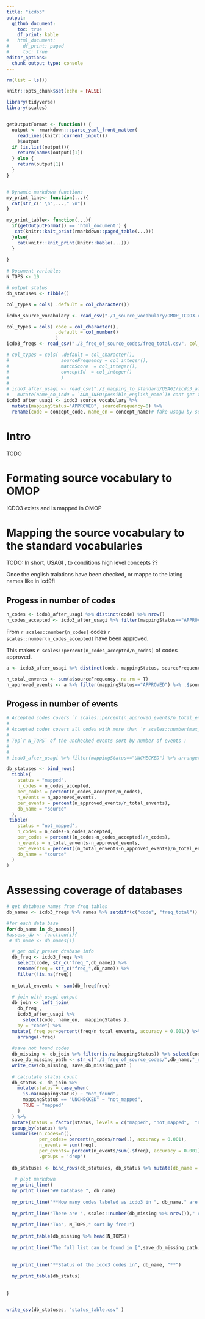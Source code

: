```yaml
---
title: "icdo3"
output:
  github_document:
    toc: true
    df_print: kable
#   html_document:
#     df_print: paged
#     toc: true
editor_options: 
  chunk_output_type: console
---
```


```r
rm(list = ls())

knitr::opts_chunk$set(echo = FALSE)

library(tidyverse)
library(scales)


getOutputFormat <- function() {
  output <- rmarkdown:::parse_yaml_front_matter(
    readLines(knitr::current_input())
    )$output
  if (is.list(output)){
    return(names(output)[1])
  } else {
    return(output[1])
  }
}


# Dynamic markdown functions
my_print_line<- function(...){
  cat(str_c(" \n",...," \n"))
}

my_print_table<- function(...){
  if(getOutputFormat() == 'html_document') {
   cat(knitr::knit_print(rmarkdown::paged_table(...)))
  }else{
    cat(knitr::knit_print(knitr::kable(...)))
  }
  
}

# Document variables 
N_TOPS <- 10

# output status
db_statuses <- tibble()

```

```r
col_types = cols( .default = col_character())

icdo3_source_vocabulary <- read_csv("./1_source_vocabulary/OMOP_ICDO3.csv", col_types = col_types)

col_types = cols( code = col_character(),
                  .default = col_number()
                  )
icdo3_freqs <- read_csv("./3_freq_of_source_codes/freq_total.csv", col_types = col_types)

# col_types = cols( .default = col_character(), 
#                   sourceFrequency = col_integer(),
#                   matchScore  = col_integer(),
#                   conceptId  = col_integer()
#                   )
# 
# icdo3_after_usagi <- read_csv("./2_mapping_to_standard/USAGI/icdo3_after_usagi.csv", col_types = col_types) %>% 
#   mutate(name_en_icd9 = `ADD_INFO:possible_english_name`)# cant get the encoding rigth
icdo3_after_usagi <- icdo3_source_vocabulary %>% 
  mutate(mappingStatus="APPROVED", sourceFrequency=0) %>% 
  rename(code = concept_code, name_en = concept_name)# fake usagu by seting all as uncheked
```


# Intro
TODO



# Formating source vocabulary to OMOP
ICDO3 exists and is mapped in OMOP


# Mapping the source vocabulary to the standard vocabularies
TODO: In short, USAGI , to conditions high level concepts ?? 

Once the english tralations have been checked, or mappe to the lating names like in icd9fi


## Progess in number of codes
```r
n_codes <- icdo3_after_usagi %>% distinct(code) %>% nrow()
n_codes_accepted <- icdo3_after_usagi %>% filter(mappingStatus=="APPROVED") %>% distinct(code) %>% nrow()
```


From `r scales::number(n_codes)` codes `r scales::number(n_codes_accepted)` have been approved. 

This makes `r scales::percent(n_codes_accepted/n_codes)` of codes approved. 


```r
a <- icdo3_after_usagi %>% distinct(code, mappingStatus, sourceFrequency)

n_total_envents <- sum(a$sourceFrequency, na.rm = T)
n_approved_events <- a %>% filter(mappingStatus=="APPROVED") %>% .$sourceFrequency %>% sum(na.rm = T)
```

## Progess in number of events
```r
# Accepted codes covers `r scales::percent(n_approved_events/n_total_envents)` of the total number of events in the combined databases. 
# 
# Accepted codes covers all codes with more than `r scales::number(max_n_events_unmapped)` events in the combined databases.
# 
# Top`r N_TOPS` of the unchecked events sort by number of events : 
# 
# 
# icdo3_after_usagi %>% filter(mappingStatus=="UNCHECKED") %>% arrange(-sourceFrequency) %>% select(code,  sourceFrequency, matchScore, sourceName, name_en_icd9) %>%  head(N_TOPS)
```

```r
db_statuses <- bind_rows(
  tibble(
    status = "mapped",
    n_codes = n_codes_accepted,
    per_codes = percent(n_codes_accepted/n_codes),
    n_events = n_approved_events,
    per_events = percent(n_approved_events/n_total_envents), 
    db_name = "source"
  ),
 tibble(
    status = "not_mapped",
    n_codes = n_codes-n_codes_accepted,
    per_codes = percent((n_codes-n_codes_accepted)/n_codes),
    n_events = n_total_envents-n_approved_events,
    per_events = percent((n_total_envents-n_approved_events)/n_total_envents), 
    db_name = "source"
  )
)
```



# Assessing coverage of databases


```r
# get database names from freq tables 
db_names <- icdo3_freqs %>% names %>% setdiff(c("code", "freq_total")) %>% str_replace("freq_","")

#for each data base
for(db_name in db_names){
#assess_db <- function(i){
 # db_name <- db_names[i]

  # get only preset dtabase info 
  db_freq <- icdo3_freqs %>% 
    select(code, str_c("freq_",db_name)) %>% 
    rename(freq = str_c("freq_",db_name)) %>% 
    filter(!is.na(freq))
  
  n_total_envents <- sum(db_freq$freq)
  
  # join with usagi output 
  db_join <- left_join(
    db_freq ,
    icdo3_after_usagi %>% 
      select(code, name_en,  mappingStatus ), 
    by = "code") %>%
  mutate( freq_per=percent(freq/n_total_envents, accuracy = 0.001)) %>% 
    arrange(-freq)
  
  #save not found codes
  db_missing <- db_join %>% filter(is.na(mappingStatus)) %>% select(code, freq, freq_per)
  save_db_missing_path <- str_c("./3_freq_of_source_codes/",db_name,"_not_in_icdo3.csv")
  write_csv(db_missing, save_db_missing_path )
  
  # calculate status count
  db_status <- db_join %>% 
    mutate(status = case_when( 
      is.na(mappingStatus) ~ "not_found",  
      mappingStatus == "UNCHECKED" ~ "not_mapped", 
      TRUE ~ "mapped"
    )
  ) %>% 
  mutate(status = factor(status, levels = c("mapped", "not_mapped",  "not_found"))) %>% 
  group_by(status) %>% 
  summarise(n_codes=n(), 
            per_codes= percent(n_codes/nrow(.), accuracy = 0.001),
            n_events = sum(freq), 
            per_events= percent(n_events/sum(.$freq), accuracy = 0.001), 
            .groups = 'drop')
  
  db_statuses <- bind_rows(db_statuses, db_status %>% mutate(db_name = db_name))
  
   # plot markdown 
  my_print_line()
  my_print_line("## Database ", db_name)
  
  my_print_line("**How many codes labeled as icdo3 in ", db_name," are not in the icdo3 standard?**")
  
  my_print_line("There are ", scales::number(db_missing %>% nrow())," codes not found in the standard")
  
  my_print_line("Top", N_TOPS," sort by freq:")
  
  my_print_table(db_missing %>% head(N_TOPS))
  
  my_print_line("The full list can be found in [",save_db_missing_path,"](",save_db_missing_path,")")
  
 
  my_print_line("**Status of the icdo3 codes in", db_name, "**")
  
  my_print_table(db_status)
  
  
}


write_csv(db_statuses, "status_table.csv" )
  

```




















